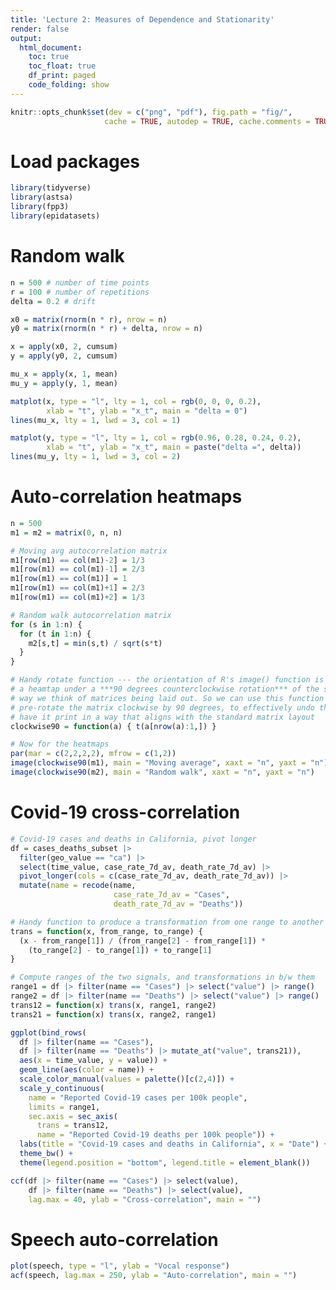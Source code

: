 ```yaml
---
title: 'Lecture 2: Measures of Dependence and Stationarity'
render: false
output:
  html_document:
    toc: true
    toc_float: true
    df_print: paged
    code_folding: show
---
```


```r
knitr::opts_chunk$set(dev = c("png", "pdf"), fig.path = "fig/",
                     cache = TRUE, autodep = TRUE, cache.comments = TRUE)
```

# Load packages

```r
library(tidyverse)
library(astsa)
library(fpp3)
library(epidatasets)
```

# Random walk

```r
n = 500 # number of time points
r = 100 # number of repetitions
delta = 0.2 # drift

x0 = matrix(rnorm(n * r), nrow = n)
y0 = matrix(rnorm(n * r) + delta, nrow = n)

x = apply(x0, 2, cumsum)
y = apply(y0, 2, cumsum)

mu_x = apply(x, 1, mean)
mu_y = apply(y, 1, mean)

matplot(x, type = "l", lty = 1, col = rgb(0, 0, 0, 0.2),
        xlab = "t", ylab = "x_t", main = "delta = 0")
lines(mu_x, lty = 1, lwd = 3, col = 1)

matplot(y, type = "l", lty = 1, col = rgb(0.96, 0.28, 0.24, 0.2),
        xlab = "t", ylab = "x_t", main = paste("delta =", delta))
lines(mu_y, lty = 1, lwd = 3, col = 2)
```

# Auto-correlation heatmaps

```r
n = 500
m1 = m2 = matrix(0, n, n)

# Moving avg autocorrelation matrix
m1[row(m1) == col(m1)-2] = 1/3
m1[row(m1) == col(m1)-1] = 2/3
m1[row(m1) == col(m1)] = 1
m1[row(m1) == col(m1)+1] = 2/3
m1[row(m1) == col(m1)+2] = 1/3

# Random walk autocorrelation matrix
for (s in 1:n) {
  for (t in 1:n) {
    m2[s,t] = min(s,t) / sqrt(s*t)
  }
}

# Handy rotate function --- the orientation of R's image() function is to plot
# a heamtap under a ***90 degrees counterclockwise rotation*** of the standard
# way we think of matrices being laid out. So we can use this function below to
# pre-rotate the matrix clockwise by 90 degrees, to effectively undo this and
# have it print in a way that aligns with the standard matrix layout
clockwise90 = function(a) { t(a[nrow(a):1,]) }

# Now for the heatmaps
par(mar = c(2,2,2,2), mfrow = c(1,2))
image(clockwise90(m1), main = "Moving average", xaxt = "n", yaxt = "n")
image(clockwise90(m2), main = "Random walk", xaxt = "n", yaxt = "n")
```

# Covid-19 cross-correlation

```r
# Covid-19 cases and deaths in California, pivot longer
df = cases_deaths_subset |>
  filter(geo_value == "ca") |>
  select(time_value, case_rate_7d_av, death_rate_7d_av) |>
  pivot_longer(cols = c(case_rate_7d_av, death_rate_7d_av)) |>
  mutate(name = recode(name, 
                       case_rate_7d_av = "Cases", 
                       death_rate_7d_av = "Deaths"))

# Handy function to produce a transformation from one range to another
trans = function(x, from_range, to_range) {
  (x - from_range[1]) / (from_range[2] - from_range[1]) *
    (to_range[2] - to_range[1]) + to_range[1]
}

# Compute ranges of the two signals, and transformations in b/w them
range1 = df |> filter(name == "Cases") |> select("value") |> range()
range2 = df |> filter(name == "Deaths") |> select("value") |> range()
trans12 = function(x) trans(x, range1, range2)
trans21 = function(x) trans(x, range2, range1)

ggplot(bind_rows(
  df |> filter(name == "Cases"),
  df |> filter(name == "Deaths") |> mutate_at("value", trans21)),
  aes(x = time_value, y = value)) +
  geom_line(aes(color = name)) +
  scale_color_manual(values = palette()[c(2,4)]) +
  scale_y_continuous(
    name = "Reported Covid-19 cases per 100k people", 
    limits = range1,
    sec.axis = sec_axis(
      trans = trans12, 
      name = "Reported Covid-19 deaths per 100k people")) +
  labs(title = "Covid-19 cases and deaths in California", x = "Date") +
  theme_bw() + 
  theme(legend.position = "bottom", legend.title = element_blank())

ccf(df |> filter(name == "Cases") |> select(value),
    df |> filter(name == "Deaths") |> select(value),
    lag.max = 40, ylab = "Cross-correlation", main = "")
```

# Speech auto-correlation

```r
plot(speech, type = "l", ylab = "Vocal response")
acf(speech, lag.max = 250, ylab = "Auto-correlation", main = "")
```